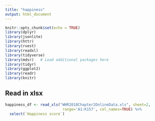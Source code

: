 ```yaml
---
title: "happiness"
output: html_document
---
```


```r
knitr::opts_chunk$set(echo = TRUE)
library(dplyr)
library(jsonlite)
library(httr)
library(rvest)
library(readxl)
library(tidyverse)
library(mdsr)   # Load additional packages here 
library(tidyr)
library(ggplot2)
library(readr)
library(knitr)
```

## Read in xlsx

```r
happiness_df <- read_xls("WHR2018Chapter2OnlineData.xls", sheet=2,
                          range='A1:K157', col_names=TRUE) %>% 
  select(`Happiness score`)

```


